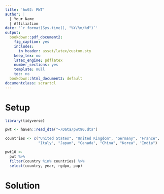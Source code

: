 ```yaml
---
title: 'hw02: PWT'
author: |
  | Your Name
  | Affiliation
date: '`r format(Sys.time(), "%Y/%m/%d")`'
output:
  bookdown::pdf_document2:
    fig_caption: yes
    includes:
      in_header: asset/latex/custom.sty
    keep_tex: no
    latex_engine: pdflatex
    number_sections: yes
    template: null
    toc: no
  bookdown::html_document2: default
documentclass: scrartcl
---
```


# Setup

```r
library(tidyverse)

pwt <- haven::read_dta("~/Data/pwt90.dta")

countries <- c("United States", "United Kingdom", "Germany", "France", 
               "Italy", "Japan", "Canada", "China", "Korea", "India")

pwt10 <- 
  pwt %>% 
  filter(country %in% countries) %>% 
  select(country, year, rgdpo, pop)
```

# Solution 
<!-- Your solution goes here -->





